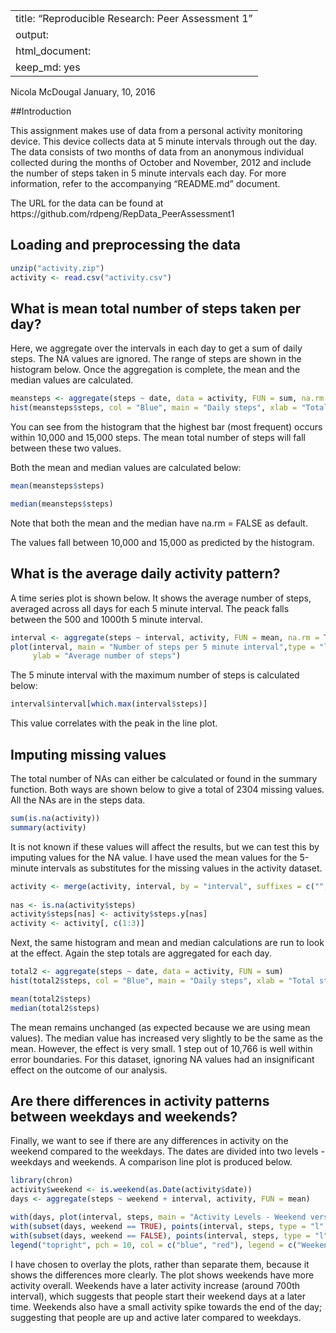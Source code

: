 

---
title: "Reproducible Research: Peer Assessment 1"
output: 
  html_document:
    keep_md: yes
---
Nicola McDougal
January, 10, 2016

##Introduction

This assignment makes use of data from a personal activity monitoring
device. This device collects data at 5 minute intervals through out the day. The data consists of two months of data from an anonymous
individual collected during the months of October and November, 2012
and include the number of steps taken in 5 minute intervals each day. For more information, refer to the accompanying "README.md" document.

The URL for the data can be found at https://github.com/rdpeng/RepData_PeerAssessment1

## Loading and preprocessing the data

```r
unzip("activity.zip")
activity <- read.csv("activity.csv")
```


## What is mean total number of steps taken per day?

Here, we aggregate over the intervals in each day to get a sum of daily steps. The NA values are ignored. The range of steps are shown in the histogram below. Once the aggregation is complete, the mean and the median values are calculated.

```r
meansteps <- aggregate(steps ~ date, data = activity, FUN = sum, na.rm = TRUE)
hist(meansteps$steps, col = "Blue", main = "Daily steps", xlab = "Total steps" )
```

You can see from the histogram that the highest bar (most frequent) occurs within 10,000 and 15,000 steps. The mean total number of steps will fall between these two values.

Both the mean and median values are calculated below:

```r
mean(meansteps$steps)

median(meansteps$steps)
```

Note that both the mean and the median have na.rm = FALSE as default.

The values fall between 10,000 and 15,000 as predicted by the histogram.

## What is the average daily activity pattern?

A time series plot is shown below. It shows the average number of steps, averaged across all days for each 5 minute interval. The peack falls between the 500 and 1000th 5 minute interval.

```r
interval <- aggregate(steps ~ interval, activity, FUN = mean, na.rm = TRUE)
plot(interval, main = "Number of steps per 5 minute interval",type = "l", xlab = "5 minute interval",
     ylab = "Average number of steps")
```

The 5 minute interval with the maximum number of steps is calculated below:

```r
interval$interval[which.max(interval$steps)]
```

This value correlates with the peak in the line plot.


## Imputing missing values

The total number of NAs can either be calculated or found in the summary function. Both ways are shown below to give a total of 2304 missing values. All the NAs are in the steps data.

```r
sum(is.na(activity))
summary(activity)
```

It is not known if these values will affect the results, but we can test this by imputing values for the NA value. I have used the mean values for the 5-minute intervals as substitutes for the missing values in the activity dataset.

```r
activity <- merge(activity, interval, by = "interval", suffixes = c("", 
                                                                          ".y"))
nas <- is.na(activity$steps)
activity$steps[nas] <- activity$steps.y[nas]
activity <- activity[, c(1:3)]
```

Next, the same histogram and mean and median calculations are run to look at the effect. Again the step totals are aggregated for each day.

```r
total2 <- aggregate(steps ~ date, data = activity, FUN = sum)
hist(total2$steps, col = "Blue", main = "Daily steps", xlab = "Total steps" )

mean(total2$steps)
median(total2$steps)
```

The mean remains unchanged (as expected because we are using mean values). The median value has increased very slightly to be the same as the mean. However, the effect is very small. 1 step out of 10,766 is well within error boundaries. For this dataset, ignoring NA values had an insignificant effect on the outcome of our analysis.


## Are there differences in activity patterns between weekdays and weekends?

Finally, we want to see if there are any differences in activity on the weekend compared to the weekdays. The dates are divided into two levels - weekdays and weekends. A comparison line plot is produced below.

```r
library(chron)
activity$weekend <- is.weekend(as.Date(activity$date))
days <- aggregate(steps ~ weekend + interval, activity, FUN = mean)

with(days, plot(interval, steps, main = "Activity Levels - Weekend versus Weekday", type = "n"))
with(subset(days, weekend == TRUE), points(interval, steps, type = "l", col = "blue"))
with(subset(days, weekend == FALSE), points(interval, steps, type = "l",col = "red"))
legend("topright", pch = 10, col = c("blue", "red"), legend = c("Weekend", "Weekday"))
```

I have chosen to overlay the plots, rather than separate them, because it shows the differences more clearly. The plot shows weekends have more activity overall. Weekends have a later activity increase (around 700th interval), which suggests that people start their weekend days at a later time. Weekends also have a small activity spike towards the end of the day; suggesting that people are up and active later compared to weekdays.
